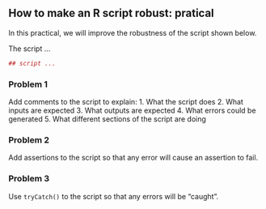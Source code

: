 ## How to make an R script robust: pratical

In this practical, we will improve the robustness
of the script shown below. 

The script ...

```r
## script ...
```

### Problem 1
Add comments to the script to explain:
1. What the script does
2. What inputs are expected
3. What outputs are expected
4. What errors could be generated
5. What different sections of the script are doing

### Problem 2
Add assertions to the script so that any error 
will cause an assertion to fail.

### Problem 3
Use `tryCatch()` to the script so that any errors
will be "caught".

